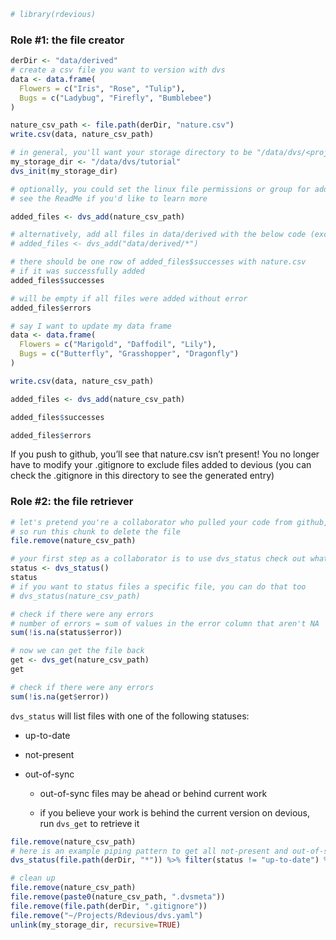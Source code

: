 ```r
# library(rdevious)
```

### Role #1: the file creator

```r
derDir <- "data/derived"
# create a csv file you want to version with dvs
data <- data.frame(
  Flowers = c("Iris", "Rose", "Tulip"),
  Bugs = c("Ladybug", "Firefly", "Bumblebee")
)

nature_csv_path <- file.path(derDir, "nature.csv")
write.csv(data, nature_csv_path)
```

```r
# in general, you'll want your storage directory to be "/data/dvs/<project_name>"
my_storage_dir <- "/data/dvs/tutorial"
dvs_init(my_storage_dir)

# optionally, you could set the linux file permissions or group for added files in this function
# see the ReadMe if you'd like to learn more 
```

```r
added_files <- dvs_add(nature_csv_path)

# alternatively, add all files in data/derived with the below code (excludes .gitignore)
# added_files <- dvs_add("data/derived/*") 
```

```r
# there should be one row of added_files$successes with nature.csv 
# if it was successfully added
added_files$successes
```

```r
# will be empty if all files were added without error
added_files$errors
```

```r
# say I want to update my data frame
data <- data.frame(
  Flowers = c("Marigold", "Daffodil", "Lily"),
  Bugs = c("Butterfly", "Grasshopper", "Dragonfly")
)

write.csv(data, nature_csv_path)
```

```r
added_files <- dvs_add(nature_csv_path)
```

```r
added_files$successes
```

```r
added_files$errors
```

If you push to github, you'll see that nature.csv isn't present! You no longer have to modify your .gitignore to exclude files added to devious (you can check the .gitignore in this directory to see the generated entry)

### Role #2: the file retriever

```r
# let's pretend you're a collaborator who pulled your code from github, in which case, nature.csv isn't present, 
# so run this chunk to delete the file
file.remove(nature_csv_path)
```

```r
# your first step as a collaborator is to use dvs_status check out what files have been versioned with devious
status <- dvs_status()
status
# if you want to status files a specific file, you can do that too
# dvs_status(nature_csv_path)
```

```r
# check if there were any errors
# number of errors = sum of values in the error column that aren't NA
sum(!is.na(status$error))
```

```r
# now we can get the file back
get <- dvs_get(nature_csv_path)
get
```

```r
# check if there were any errors
sum(!is.na(get$error))
```

`dvs_status` will list files with one of the following statuses:

-   up-to-date

-   not-present

-   out-of-sync

    -   out-of-sync files may be ahead or behind current work

    -   if you believe your work is behind the current version on devious, run `dvs_get` to retrieve it

```r
file.remove(nature_csv_path)
# here is an example piping pattern to get all not-present and out-of-sync files from data/derived
dvs_status(file.path(derDir, "*")) %>% filter(status != "up-to-date") %>% pull(relative_path) %>% dvs_get()
```

```r
# clean up
file.remove(nature_csv_path)
file.remove(paste0(nature_csv_path, ".dvsmeta"))
file.remove(file.path(derDir, ".gitignore"))
file.remove("~/Projects/Rdevious/dvs.yaml")
unlink(my_storage_dir, recursive=TRUE)
```
